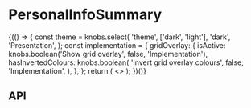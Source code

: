 
<Meta title="Components/PersonalInfoSummary" component={PersonalInfoSummary} />

# PersonalInfoSummary

<Canvas>
  <Story name="Base component">
    {(() => {
      const theme = knobs.select(
        'theme',
        ['dark', 'light'],
        'dark',
        'Presentation',
      );
      const implementation = {
        gridOverlay: {
          isActive: knobs.boolean('Show grid overlay', false, 'Implementation'),
          hasInvertedColours: knobs.boolean(
            'Invert grid overlay colours',
            false,
            'Implementation',
          ),
        },
      };
      return (
        <>
          <PersonalInfoSummary
            theme={theme}
            prefixOptions={PersonalInfoSummaryFixture.prefixOptions}
            shouldShowPrefix={knobs.boolean(
              'shouldShowPrefix',
              true,
              'Content',
            )}
            shouldSwapFullNameOrder={knobs.boolean(
              'shouldSwapFullNameOrder',
              false,
              'Content',
            )}
            shouldHaveNameSpace={knobs.boolean(
              'shouldHaveNameSpace',
              true,
              'Content',
            )}
            userDetails={{
              suffix: knobs.text(
                'suffix',
                PersonalInfoSummaryFixture.userDetails.suffix,
                'Content',
              ),
              prefix: knobs.text(
                'prefix',
                PersonalInfoSummaryFixture.userDetails.prefix,
                'Content',
              ),
              firstName: knobs.text(
                'firstName',
                PersonalInfoSummaryFixture.userDetails.firstName,
                'Content',
              ),
              lastName: knobs.text(
                'lastName',
                PersonalInfoSummaryFixture.userDetails.lastName,
                'Content',
              ),
              dateOfBirth: knobs.text(
                'dateOfBirth',
                PersonalInfoSummaryFixture.userDetails.dateOfBirth,
                'Content',
              ),
              email: knobs.text(
                'email',
                PersonalInfoSummaryFixture.userDetails.email,
                'Content',
              ),
            }}
          />
          <StorybookGridOverlay {...implementation.gridOverlay} />
        </>
      );
    })()}
  </Story>
</Canvas>

## API

<ArgsTable of={PersonalInfoSummary} />
